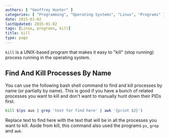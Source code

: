 ```yaml
---
authors: [ "Geoffrey Hunter" ]
categories: [ "Programming", "Operating Systems", "Linux", "Programs" ]
date: 2015-01-02
lastUpdated: 2015-01-02
tags: [Linux, programs, kill]
title: kill
type: page
---
```


`kill` is a UNIX-based program that makes it easy to "kill" (stop running) process running in the operating system.

## Find And Kill Processes By Name

You can use the following bash shell command to find and kill processes by name (or partially by name). This is good if you have a bunch of related processes you want to kill and don't want to manually hunt down their PIDs first.

```sh    
kill $(ps aux | grep 'text for find here' | awk '{print $2}')
```

Replace text to find here with the text that will be in all the processes you want to kill. Aside from kill, this command also used the programs `ps`, `grep` and `awk`.
